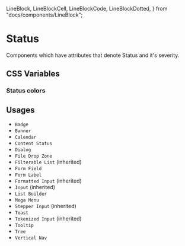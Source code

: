   LineBlock,
  LineBlockCell,
  LineBlockCode,
  LineBlockDotted,
} from "docs/components/LineBlock";

<Meta title="Documentation/Styles and Theming/Characteristics/Status" />

# Status

Components which have attributes that denote Status and it's severity.

## CSS Variables

### Status colors

<Canvas>
  <Story name="Status">
    <DocGrid>
      <ColorBlock colorVar="--uitk-status-info-background-low" />
      <ColorBlock colorVar="--uitk-status-error-background-low" />
      <ColorBlock colorVar="--uitk-status-warning-background-low" />
      <ColorBlock colorVar="--uitk-status-success-background-low" />
      <ColorBlock colorVar="--uitk-status-info-background-medium" />
      <ColorBlock colorVar="--uitk-status-error-background-medium" />
      <ColorBlock colorVar="--uitk-status-warning-background-medium" />
      <ColorBlock colorVar="--uitk-status-success-background-medium" />
      <ColorBlock colorVar="--uitk-status-info-background-high" />
      <ColorBlock colorVar="--uitk-status-error-background-high" />
      <ColorBlock colorVar="--uitk-status-warning-background-high" />
      <ColorBlock colorVar="--uitk-status-success-background-high" />
      <ColorBlock colorVar="--uitk-status-info-icon-color" />
      <ColorBlock colorVar="--uitk-status-error-icon-color" />
      <ColorBlock colorVar="--uitk-status-warning-icon-color" />
      <ColorBlock colorVar="--uitk-status-success-icon-color" />
      <ColorBlock colorVar="--uitk-status-info-border-color" />
      <ColorBlock colorVar="--uitk-status-error-border-color" />
      <ColorBlock colorVar="--uitk-status-warning-border-color" />
      <ColorBlock colorVar="--uitk-status-success-border-color" />
    </DocGrid>
  </Story>
</Canvas>

## Usages

- `Badge`
- `Banner`
- `Calendar`
- `Content Status`
- `Dialog`
- `File Drop Zone`
- `Filterable List` (inherited)
- `Form Field`
- `Form Label`
- `Formatted Input` (inherited)
- `Input` (inherited)
- `List Builder`
- `Mega Menu`
- `Stepper Input` (inherited)
- `Toast`
- `Tokenized Input` (inherited)
- `Tooltip`
- `Tree`
- `Vertical Nav`
